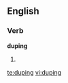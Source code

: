 
==English==

===Verb===
'''duping'''

# {{present participle of|[[dupe]]}}

[[te:duping]]
[[vi:duping]]